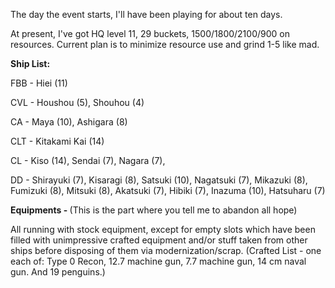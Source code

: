 The day the event starts, I'll have been playing for about ten days.

At present, I've got HQ level 11, 29 buckets, 1500/1800/2100/900 on resources. Current plan is to minimize resource use and grind 1-5 like mad.

'''Ship List:'''

FBB - Hiei (11)

CVL - Houshou (5), Shouhou (4)

CA - Maya (10), Ashigara (8)

CLT - Kitakami Kai (14)

CL - Kiso (14), Sendai (7), Nagara (7),

DD - Shirayuki (7), Kisaragi (8), Satsuki (10), Nagatsuki (7), Mikazuki (8), Fumizuki (8), Mitsuki (8), Akatsuki (7), Hibiki (7), Inazuma (10), Hatsuharu (7)

'''Equipments -  '''(This is the part where you tell me to abandon all hope)

All running with stock equipment, except for empty slots which have been filled with unimpressive crafted equipment and/or stuff taken from other ships before disposing of them via modernization/scrap. (Crafted List - one each of: Type 0 Recon, 12.7 machine gun, 7.7 machine gun, 14 cm naval gun. And 19 penguins.)<ac_metadata title="Noob&#039;s Easy Prep-Check: How Screwed Am I?"> </ac_metadata>